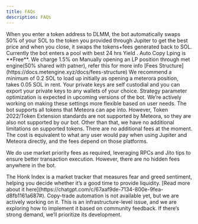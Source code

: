 ```yaml
---
title: FAQs
description: FAQs
---
```


<Cards>
<Card title="What does an open/close position mean and should i swap the token individually?">
When you enter a token address to DLMM, the bot automatically swaps 50% of your SOL to the token you provided through Jupiter to get the best price and when you close, it swaps the tokens+fees generated back to SOL.
</Card>

<Card title="What is the strategy used when opening a position?">
Currently the bot enters a pool with best 24 hrs Yield .
</Card>

<Card title="How much Fees does Met Engine charges?">
Auto Copy Lping is **Free**. We charge 1.5% on Manually opening an LP position through met engine(50% shared with patner), refer this for more info [Fees Structure](https://docs.metengine.xyz/docs/fees-structure)
</Card>

<Card title="How much Sol should I send to get started with it?">
We recommend a minimum of 0.2 SOL to load up initially as opening a meterora position, takes 0.05 SOL in rent.
</Card>

<Card title="Is my wallet safe ?">
Your private keys are self custodial and you can export your private keys to any wallets of your choice. 
</Card>

<Card title="Can I customize the strategy parameters?">
Strategy parameter optimization is expected in upcoming versions of the bot. We’re actively working on making these settings more flexible based on user needs. 
</Card>

<Card title="Does the bot work with all tokens?">
The bot supports all tokens that Meteora can ape into. However, Token 2022/Token Extension standards are not supported by Meteora, so they are also not supported by our bot. Other than that, we have no additional limitations on supported tokens. 
</Card>

<Card title="Are there any additional fees besides the initial SOL requirement?">
There are no additional fees at the moment. The cost is equivalent to what any user would pay when using Jupiter and Meteora directly, and the fees depend on those platforms.

We do use market priority fees as required, leveraging RPCs and Jito tips to ensure better transaction execution. However, there are no hidden fees anywhere in the bot.
</Card>

<Card title="What is the Honk Index?">
The Honk Index is a market tracker that measures fear and greed sentiment, helping you decide whether it’s a good time to provide liquidity. [Read more about it here](https://chatgpt.com/c/67aaf9de-7134-800e-9fea-d8fb1161a687#).
</Card>

<Card title="Is copy-trade automation available?">
Copy-trade automation is not available yet, but we are actively working on it. This is an infrastructure-level issue, and we are exploring how to implement it based on community feedback. If there’s strong demand, we’ll prioritize its development.
</Card>

</Cards>